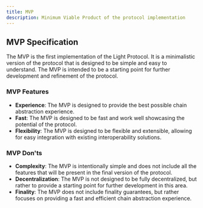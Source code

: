 ```yaml
---
title: MVP
description: Minimum Viable Product of the protocol implementation
---
```


## MVP Specification

The MVP is the first implementation of the Light Protocol.
It is a minimalistic version of the protocol that is designed to be simple and easy to understand.
The MVP is intended to be a starting point for further development and refinement of the protocol.

### MVP Features

- **Experience**: The MVP is designed to provide the best possible chain abstraction experience.
- **Fast**: The MVP is designed to be fast and work well showcasing the potential of the protocol.
- **Flexibility**: The MVP is designed to be flexible and extensible, allowing for easy integration with existing interoperability solutions.

### MVP Don'ts

- **Complexity**: The MVP is intentionally simple and does not include all the features that will be present in the final version of the protocol.
- **Decentralization**: The MVP is not designed to be fully decentralized, but rather to provide a starting point for further development in this area.
- **Finality**: The MVP does not include finality guarantees, but rather focuses on providing a fast and efficient chain abstraction experience.
